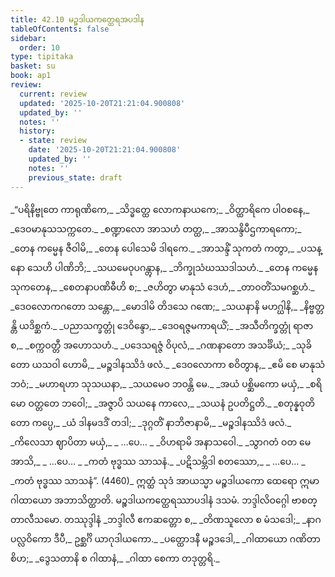 ```yaml
---
title: 42.10 မဉ္စဒါယကတ္ထေရအပဒါန
tableOfContents: false
sidebar:
  order: 10
type: tipitaka
basket: su
book: ap1
review:
  current: review
  updated: '2025-10-20T21:21:04.900808'
  updated_by: ''
  notes: ''
  history:
  - state: review
    date: '2025-10-20T21:21:04.900808'
    updated_by: ''
    notes: ''
    previous_state: draft
---
```



<DynamicBreadcrumb />


<ReviewStatus review={frontmatter.review} showDetails={true} />

<HypothesisAnnotation frontmatter={frontmatter} />

<Division number="184" book="ap1" e="ch" v="20" p="444">

<Paragraph number="5451" type="verses" book="ap1">
_“ပရိနိဗ္ဗုတေ ကာရုဏိကေ,_  
_သိဒ္ဓတ္ထေ လောကနာယကေ;_  
_ဝိတ္ထာရိကေ ပါဝစနေ,_  
_ဒေဝမာနုသသက္ကတေ._  

</Paragraph>

</Division>
<Division number="185" book="ap1" e="ch" v="20" p="444">

<Paragraph number="5452" type="verses" book="ap1">
_စဏ္ဍာလော အာသဟံ တတ္ထ,_  
_အာသန္ဒိပီဌကာရကော;_  
_တေန ကမ္မေန ဇီဝါမိ,_  
_တေန ပေါသေမိ ဒါရကေ._  

</Paragraph>

</Division>
<Division number="186" book="ap1" e="ch" v="20" p="444">

<Paragraph number="5453" type="verses" book="ap1">
_အာသန္ဒိံ သုကတံ ကတွာ,_  
_ပသန္နော သေဟိ ပါဏိဘိ;_  
_သယမေဝုပဂန္တွာန,_  
_ဘိက္ခုသံဃဿဒါသဟံ._  

</Paragraph>

</Division>
<Division number="187" book="ap1" e="ch" v="20" p="444">

<Paragraph number="5454" type="verses" book="ap1">
_တေန ကမ္မေန သုကတေန,_  
_စေတနာပဏိဓီဟိ စ;_  
_ဇဟိတွာ မာနုသံ ဒေဟံ,_  
_တာဝတိံသမဂစ္ဆဟံ._  

</Paragraph>

</Division>
<Division number="188" book="ap1" e="ch" v="20" p="444">

<Paragraph number="5455" type="verses" book="ap1">
_ဒေဝလောကဂတော သန္တော,_  
_မောဒါမိ တိဒသေ ဂဏေ;_  
_သယနာနိ မဟဂ္ဃါနိ,_  
_နိဗ္ဗတ္တန္တိ ယဒိစ္ဆကံ._  

</Paragraph>

</Division>
<Division number="189" book="ap1" e="ch" v="20" p="444">

<Paragraph number="5456" type="verses" book="ap1">
_ပညာသက္ခတ္တုံ ဒေဝိန္ဒော,_  
_ဒေဝရဇ္ဇမကာရယိံ;_  
_အသီတိက္ခတ္တုံ ရာဇာ စ,_  
_စက္ကဝတ္တီ အဟောသဟံ._  

</Paragraph>

</Division>
<Division number="190" book="ap1" e="ch" v="20" p="445">

<Paragraph number="5457" type="verses" book="ap1">
_ပဒေသရဇ္ဇံ ဝိပုလံ,_  
_ဂဏနာတော အသင်္ခိယံ;_  
_သုခိတော ယသဝါ ဟောမိ,_  
_မဉ္စဒါနဿိဒံ ဖလံ._  

</Paragraph>

</Division>
<Division number="191" book="ap1" e="ch" v="20" p="445">

<Paragraph number="5458" type="verses" book="ap1">
_ဒေဝလောကာ စဝိတွာန,_  
_ဧမိ စေ မာနုသံ ဘဝံ;_  
_မဟာရဟာ သုသယနာ,_  
_သယမေဝ ဘဝန္တိ မေ._  

</Paragraph>

</Division>
<Division number="192" book="ap1" e="ch" v="20" p="445">

<Paragraph number="5459" type="verses" book="ap1">
_အယံ ပစ္ဆိမကော မယှံ,_  
_စရိမော ဝတ္တတေ ဘဝေါ;_  
_အဇ္ဇာပိ သယနေ ကာလေ,_  
_သယနံ ဥပတိဋ္ဌတိ._  

</Paragraph>

</Division>
<Division number="193" book="ap1" e="ch" v="20" p="445">

<Paragraph number="5460" type="verses" book="ap1">
_စတုန္နဝုတိတော ကပ္ပေ,_  
_ယံ ဒါနမဒဒိံ တဒါ;_  
_ဒုဂ္ဂတိံ နာဘိဇာနာမိ,_  
_မဉ္စဒါနဿိဒံ ဖလံ._  

</Paragraph>

</Division>
<Division number="194" book="ap1" e="ch" v="20" p="445">

<Paragraph number="5461" type="verses" book="ap1">
_ကိလေသာ ဈာပိတာ မယှံ,_  
_ …ပေ… _  
_ဝိဟရာမိ အနာသဝေါ._  

</Paragraph>

</Division>
<Division number="195" book="ap1" e="ch" v="20" p="445">

<Paragraph number="5462" type="verses" book="ap1">
_သွာဂတံ ဝတ မေ အာသိ,_  
_ …ပေ… _  
_ကတံ ဗုဒ္ဓဿ သာသနံ._  

</Paragraph>

</Division>
<Division number="196" book="ap1" e="ch" v="20" p="445">

<Paragraph number="5463" type="verses" book="ap1">
_ပဋိသမ္ဘိဒါ စတဿော,_  
_ …ပေ… _  
_ကတံ ဗုဒ္ဓဿ သာသနံ”. (4460)_  

</Paragraph>

<Paragraph number="5464" book="ap1">
ဣတ္ထံ သုဒံ အာယသ္မာ မဉ္စဒါယကော ထေရော ဣမာ ဂါထာယော အဘာသိတ္ထာတိ.

</Paragraph>
</Division>

<Paragraph number="5465" type="center" book="ap1">
မဉ္စဒါယကတ္ထေရဿာပဒါနံ ဒသမံ.



</Paragraph>

<Paragraph number="5466" type="center" book="ap1">
ဘဒ္ဒါလိဝဂ္ဂေါ ဗာစတ္တာလီသမော.



</Paragraph>

<Paragraph number="5467" type="center" book="ap1">
တဿုဒ္ဒါနံ


</Paragraph>

<Paragraph number="5468" type="verses" book="ap1">
_ဘဒ္ဒါလီ ဧကဆတ္တော စ,_  
_တိဏသူလော စ မံသဒေါ;_  
_နာဂပလ္လဝိကော ဒီပီ,_  
ဥစ္ဆင်္ဂိ ယာဂုဒါယကော._  

</Paragraph>

<Paragraph number="5469" type="verses" book="ap1">
_ပတ္ထောဒနီ မဉ္စဒဒေါ,_  
_ဂါထာယော ဂဏိတာ စိဟ;_  
_ဒွေသတာနိ စ ဂါထာနံ,_  
_ဂါထာ စေကာ တဒုတ္တရိ._
</Paragraph>